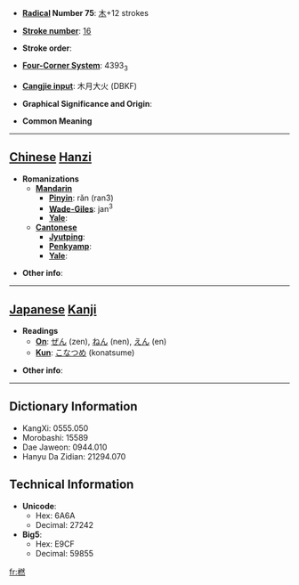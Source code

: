 * '''[[Wiktionary:Chinese radical index| Radical]] Number 75''': [[Wiktionary:Chinese radical index 木|木]]+12 strokes

* '''[[Wiktionary:Chinese total strokes index|Stroke number]]''': [[Wiktionary:Chinese total strokes index 16|16]]

* '''Stroke order''': 

* '''[[Wiktionary:Chinese four corner index|Four-Corner System]]''': 4393<sub>3</sub>

* '''[[Wiktionary:Chinese Cangjie index|Cangjie input]]''': 木月大火 (DBKF)

* '''Graphical Significance and Origin''': 

* '''Common Meaning'''

----

== [[Chinese]] [[Hanzi]] ==

* '''Romanizations'''
** '''[[Mandarin]]'''
*** '''[[Pinyin]]''': rǎn (ran3)
*** '''[[Wade-Giles]]''': jan<sup>3</sup>
*** '''[[Yale]]''': 
** '''[[Cantonese]]'''
*** '''[[Jyutping]]''':
*** '''[[Penkyamp]]''': 
*** '''[[Yale]]''': 

* '''Other info''': 

----

== [[Japanese]] [[Kanji]] ==

* '''Readings'''
** '''[[On]]''': [[ぜん]] (zen), [[ねん]] (nen), [[えん]] (en)
** '''[[Kun]]''': [[こなつめ]] (konatsume)

* '''Other info''':  

----

== Dictionary Information ==

* KangXi: 0555.050
* Morobashi: 15589
* Dae Jaweon: 0944.010
* Hanyu Da Zidian: 21294.070

== Technical Information ==

* '''Unicode''':
** Hex: 6A6A
** Decimal: 27242
* '''Big5''':
** Hex: E9CF
** Decimal: 59855

[[fr:橪]]